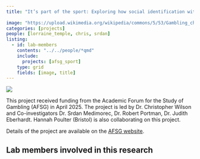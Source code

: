 ```yaml
---
title: "It’s part of the sport: Exploring how social identification with sports groups predicts gambling behaviour and how people experience the normalisation of gambling with sports groups."
      
image: "https://upload.wikimedia.org/wikipedia/commons/5/53/Gambling_chips.jpg"
categories: [projects]
people: [lorraine_temple, chris, srdan]
listing:
  - id: lab-members
    contents: "../../people/*qmd"
    include: 
      projects: [afsg_sport]
    type: grid
    fields: [image, title]
---
```

  
  [![](https://img.shields.io/badge/OSF-z5ky8-green)](https://osf.io/tjygq/)

  
This project received funding from the Academic Forum for the Study of Gambling (AFSG) in April 2025. The project is led by Dr. Christopher Wilson and Co-investigators Dr. Srdan Medimorec, Dr. Robert Portman, Dr. Judith Eberhardt. Hannah Poulter (Bristol) is also collaborating on this project.

Details of the project are available on the [AFSG website](https://afsg.org/2025/04/30/exploratory-grant-award-winners-2025/).

## Lab members involved in this research

::: {#lab-members}
:::